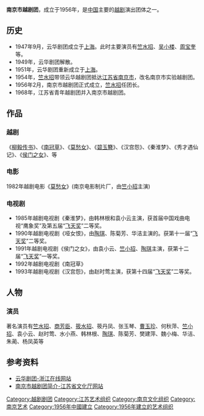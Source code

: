 {{no footnotes|time=2018-07-03T00:51:38+00:00}}
'''南京市越剧团'''，成立于1956年，是[[中国|中国]]主要的[[越剧|越剧]]演出团体之一。

== 历史 ==

* 1947年9月，云华剧团成立于[[上海|上海]]。此时主要演员有[[竺水招|竺水招]]、[[吴小楼|吴小楼]]、[[周宝奎|周宝奎]]等。
* 1949年，云华剧团解散。
* 1951年，云华剧团重新成立于[[上海|上海]]。
* 1954年，[[竺水招|竺水招]]带领云华越剧团抵达[[江苏省|江苏省]][[南京市|南京市]]，改名南京市实验越剧团。
* 1956年2月，南京市越剧团正式成立，[[竺水招|竺水招]]任团长。
* 1968年，江苏省青年越剧团并入南京市越剧团。

== 作品 ==

=== 越剧 ===

《[[柳毅传书|柳毅传书]]》、《[[南冠草|南冠草]]》、《[[莫愁女|莫愁女]]》、《[[碧玉簪|碧玉簪]]》、《汉宫怨》、《秦淮梦》、《秀才遇仙记》、《[[侯门之女|侯门之女]]》、等

=== 电影 ===

1982年越剧电影《[[莫愁女|莫愁女]]》(南京电影制片厂，由[[竺小招|竺小招]]主演)

=== 电视剧 ===

*1985年越剧电视剧《秦淮梦》，由韩林根和袁小云主演，获首届中国戏曲电视“鹰象奖”及第五届“[[飞天奖|飞天奖]]”二等奖。
*1990年越剧电视剧《哑女恨》，由[[陶琪|陶琪]]、陈菊芳、华洁主演的。获第十一届“[[飞天奖|飞天奖]]”二等奖。
*1991年越剧电视剧《侯门之女》，由袁小云、[[竺小招|竺小招]]、[[陶琪|陶琪]]主演，获第十二届“[[飞天奖|飞天奖]]”一等奖。
*1992年越剧电视剧《南冠草》
*1993年越剧电视剧《汉宫怨》，由赵时莺主演，获第十四届“[[飞天奖|飞天奖]]”二等奖。

== 人物 ==

=== 演员 ===

著名演员有[[竺水招|竺水招]]、[[商芳臣|商芳臣]]、[[筱水招|筱水招]]、筱丹凤、张玉琴、[[曹玉珍|曹玉珍]]、何秋萍、[[竺小招|竺小招]]、袁小云、赵时莺、水小燕、韩林根、[[陶琪|陶琪]]、陈菊芳、樊建萍、魏小梅、华洁、朱蔺、杨凤英等

== 参考资料 ==
*[https://web.archive.org/web/20160304141920/http://culture.zjol.com.cn/05culture/system/2006/04/13/006567735.shtml 云华剧团-浙江在线网站]
*[https://web.archive.org/web/20110112204843/http://www.jscnt.gov.cn/pub/jscnt/jscnt_wtys/jscnt_ysyt/200510/t20051009_45517.htm 南京市越剧团简介-江苏省文化厅网站]

[[Category:越剧剧团|Category:越剧剧团]]
[[Category:江苏艺术组织|Category:江苏艺术组织]]
[[Category:南京文化组织|Category:南京文化组织]]
[[Category:南京艺术|Category:南京艺术]]
[[Category:1956年中國建立|Category:1956年中國建立]]
[[Category:1956年建立的艺术组织|Category:1956年建立的艺术组织]]
